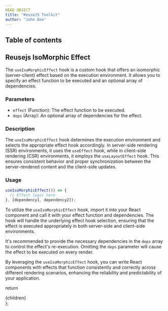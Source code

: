 ```yaml
---
HEAD OBJECT
title: "ReuseJS Toolkit"
author: "John Doe"
---
```


## Table of contents

## Reusejs IsoMorphic Effect

The `useIsoMorphicEffect` hook is a custom hook that offers an isomorphic (server-client) effect based on the execution environment. It allows you to specify an effect function to be executed and an optional array of dependencies.

### **Parameters**

- `effect` (Function): The effect function to be executed.
- `deps` (Array): An optional array of dependencies for the effect.

### **Description**

The `useIsoMorphicEffect` hook determines the execution environment and selects the appropriate effect hook accordingly. In server-side rendering (SSR) environments, it uses the `useEffect` hook, while in client-side rendering (CSR) environments, it employs the `useLayoutEffect` hook. This ensures consistent behavior and proper synchronization between the server-rendered content and the client-side updates.

### **Usage**

```jsx
useIsoMorphicEffect(() => {
  // Effect logic here
}, [dependency1, dependency2]);
```

To utilize the `useIsoMorphicEffect` hook, import it into your React component and call it with your effect function and dependencies. The hook will handle the underlying effect hook selection, ensuring that the effect is executed appropriately in both server-side and client-side environments.

It's recommended to provide the necessary dependencies in the `deps` array to control the effect's re-execution. Omitting the `deps` parameter will cause the effect to be executed on every render.

By leveraging the `useIsoMorphicEffect` hook, you can write React components with effects that function consistently and correctly across different rendering scenarios, enhancing the reliability and predictability of your application.

  return <div className="prose max-w-full mx-4 pb-10" >{children}</div>
};
